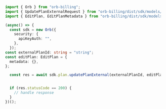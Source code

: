 ```typescript UpdatePlanExternal.ts
import { Orb } from "orb-billing";
import { UpdatePlanExternalRequest } from "orb-billing/dist/sdk/models/operations";
import { EditPlan, EditPlanMetadata } from "orb-billing/dist/sdk/models/shared";

(async() => {
  const sdk = new Orb({
    security: {
      apiKeyAuth: "",
    },
  });
const externalPlanId: string = "string";
const editPlan: EditPlan = {
  metadata: {},
};

  const res = await sdk.plan.updatePlanExternal(externalPlanId, editPlan);


  if (res.statusCode == 200) {
    // handle response
  }
})();
```
